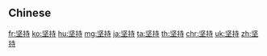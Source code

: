 {{also|堅持}}
==Chinese==
{{zh-see|堅持}}

[[fr:坚持]]
[[ko:坚持]]
[[hu:坚持]]
[[mg:坚持]]
[[ja:坚持]]
[[ta:坚持]]
[[th:坚持]]
[[chr:坚持]]
[[uk:坚持]]
[[zh:坚持]]